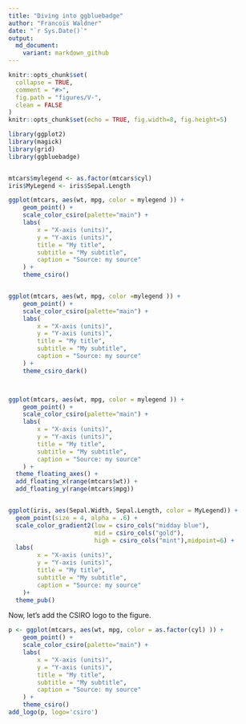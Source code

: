 ```yaml
---
title: "Diving into ggbluebadge"
author: "Francois Waldner"
date: "`r Sys.Date()`"
output: 
  md_document:
    variant: markdown_github
---
```



<!-- README.md is generated from README.Rmd. Please edit that file -->


```r
knitr::opts_chunk$set(
  collapse = TRUE,
  comment = "#>",
  fig.path = "figures/V-",
  clean = FALSE
)
knitr::opts_chunk$set(echo = TRUE, fig.width=8, fig.height=5)
```

```r
library(ggplot2)
library(magick)
library(grid)
library(ggbluebadge)


mtcars$mylegend <- as.factor(mtcars$cyl)
iris$MyLegend <- iris$Sepal.Length

ggplot(mtcars, aes(wt, mpg, color = mylegend )) +
    geom_point() +
    scale_color_csiro(palette="main") +
    labs(
        x = "X-axis (units)",
        y = "Y-axis (units)",
        title = "My title",
        subtitle = "My subtitle",
        caption = "Source: my source"
    ) +
    theme_csiro()


ggplot(mtcars, aes(wt, mpg, color =mylegend )) +
    geom_point() +
    scale_color_csiro(palette="main") +
    labs(
        x = "X-axis (units)",
        y = "Y-axis (units)",
        title = "My title",
        subtitle = "My subtitle",
        caption = "Source: my source"
    ) +
    theme_csiro_dark()



ggplot(mtcars, aes(wt, mpg, color = mylegend )) +
    geom_point() +
    scale_color_csiro(palette="main") +
    labs(
        x = "X-axis (units)",
        y = "Y-axis (units)",
        title = "My title",
        subtitle = "My subtitle",
        caption = "Source: my source"
    ) +
  theme_floating_axes() +
  add_floating_x(range(mtcars$wt)) + 
  add_floating_y(range(mtcars$mpg))


ggplot(iris, aes(Sepal.Width, Sepal.Length, color = MyLegend)) +
  geom_point(size = 4, alpha = .6) +
  scale_color_gradient2(low = csiro_cols("midday blue"),
                        mid = csiro_cols("gold"),
                        high = csiro_cols("mint"),midpoint=6) +
  labs(
        x = "X-axis (units)",
        y = "Y-axis (units)",
        title = "My title",
        subtitle = "My subtitle",
        caption = "Source: my source"
    )+
  theme_pub()


```

Now, let's add the CSIRO logo to the figure.


```r

p <- ggplot(mtcars, aes(wt, mpg, color = as.factor(cyl) )) +
    geom_point() +
    scale_color_csiro(palette="main") +
    labs(
        x = "X-axis (units)",
        y = "Y-axis (units)",
        title = "My title",
        subtitle = "My subtitle",
        caption = "Source: my source"
    ) +
    theme_csiro()
add_logo(p, logo='csiro')
```
